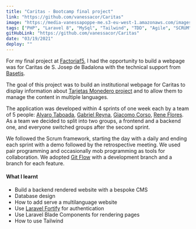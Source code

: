 ```yaml
---
title: "Caritas - Bootcamp final project"
link: "https://github.com/vanessacor/Caritas"
image: "https://media-vanessapoppe-me.s3-eu-west-1.amazonaws.com/images/screenshots/caritas.png"
tags: ["PHP", "Laravel 8", "MySql", "Tailwind", "TDD", "Agile", "SCRUM"]
gitHubLink: "https://github.com/vanessacor/Caritas"
date: "03/19/2021"
deploy: ""
---
```


For my final project at [Factoriaf5](http://www.factoriaf5.org/), I had the opportunity to build a webpage was for Caritas de S. Josep de Badalona with the technical support from [Basetis](https://www.basetis.com/).

The goal of this project was to build an institutional webpage for Caritas to display information about [Tarjetas Monedero project](https://www.caritas.es/accion_social/un-nuevo-modelo-de-entrega-de-alimentos/) and to allow them to manage the content in multiple languages.

The application was developed within 4 sprints of one week each by a team of 5 people: [Alvaro Taboada](https://github.com/raykotab), [Gabriel Reyna](https://github.com/G4BR1TRZ), [Giacomo Corso](https://github.com/pilpod), [Rene Flores](https://github.com/renejfc). As a team we decided to split into two groups, a frontend and a backend one, and everyone switched groups after the second sprint.

We followed the Scrum framework, starting the day with a daily and ending each sprint with a demo followed by the retrospective meeting. We used pair programming and occasionally mob programming as tools for collaboration. We adopted [Git Flow](https://www.atlassian.com/git/tutorials/comparing-workflows/gitflow-workflow) with a development branch and a branch for each feature.

#### What I learnt

- Build a backend rendered website with a bespoke CMS
- Database design
- How to add serve a multilanguage website
- Use [Laravel Fortify](https://laravel.com/docs/8.x/fortify) for authentication
- Use Laravel Blade Components for rendering pages
- How to use Tailwind
